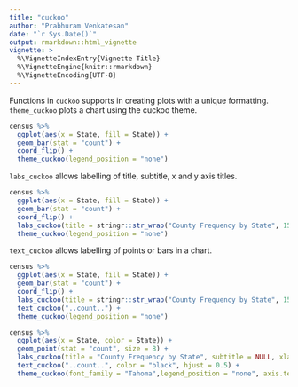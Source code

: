 ```yaml
---
title: "cuckoo"
author: "Prabhuram Venkatesan"
date: "`r Sys.Date()`"
output: rmarkdown::html_vignette
vignette: >
  %\VignetteIndexEntry{Vignette Title}
  %\VignetteEngine{knitr::rmarkdown}
  %\VignetteEncoding{UTF-8}
---
```

Functions in `cuckoo` supports in creating plots with a unique formatting. `theme_cuckoo` plots a chart using the cuckoo theme.
```r
census %>%
  ggplot(aes(x = State, fill = State)) +
  geom_bar(stat = "count") +
  coord_flip() +
  theme_cuckoo(legend_position = "none")

```

`labs_cuckoo` allows labelling of title, subtitle, x and y axis titles.

```r
census %>%
  ggplot(aes(x = State, fill = State)) +
  geom_bar(stat = "count") +
  coord_flip() +
  labs_cuckoo(title = stringr::str_wrap("County Frequency by State", 15), subtitle = NULL, xlab = "State") +
  theme_cuckoo(legend_position = "none")
```

`text_cuckoo` allows labelling of points or bars in a chart.

```r
census %>%
  ggplot(aes(x = State, fill = State)) +
  geom_bar(stat = "count") +
  coord_flip() +
  labs_cuckoo(title = stringr::str_wrap("County Frequency by State", 15), subtitle = NULL, xlab = "State") + 
  text_cuckoo("..count..") +
  theme_cuckoo(legend_position = "none") 

```

```r
census %>%
  ggplot(aes(x = State, color = State)) +
  geom_point(stat = "count", size = 8) +
  labs_cuckoo(title = "County Frequency by State", subtitle = NULL, xlab = "State") + 
  text_cuckoo("..count..", color = "black", hjust = 0.5) +
  theme_cuckoo(font_family = "Tahoma",legend_position = "none", axis.text.x = element_text(angle = 45, hjust = 1)) 

```

